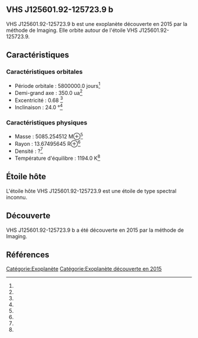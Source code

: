 == VHS J125601.92-125723.9 b ==

{{Infobox Exoplanète
| nom = VHS J125601.92-125723.9 b
| image = 
| légende = 
| étoile = VHS J125601.92-125723.9
| constellation = 
| ascension_droite = 
| déclinaison = 
| distance = ?
| type_spectral = ?
| masse = 5085.254512 M⊕<ref></ref>
| rayon = 13.67495645 R⊕<ref></ref>
| densité = ?<ref></ref>
| gravité = ?<ref></ref>
| température = 1194.0 K<ref></ref>
| période = 5800000.0 j<ref></ref>
| demi_grand_axe = 350.0 ua<ref></ref>
| excentricité = 0.68 <ref></ref>
| inclinaison = 24.0 °<ref></ref>
| méthode_découverte = Imaging
| date_découverte = 2015
| statut = Confirmée
}}

VHS J125601.92-125723.9 b est une exoplanète découverte en 2015 par la méthode de Imaging. Elle orbite autour de l'étoile VHS J125601.92-125723.9.

== Caractéristiques ==

=== Caractéristiques orbitales ===
* Période orbitale : 5800000.0 jours<ref></ref>
* Demi-grand axe : 350.0 ua<ref></ref>
* Excentricité : 0.68 <ref></ref>
* Inclinaison : 24.0 °<ref></ref>

=== Caractéristiques physiques ===
* Masse : 5085.254512 M⊕<ref></ref>
* Rayon : 13.67495645 R⊕<ref></ref>
* Densité : ?<ref></ref>
* Température d'équilibre : 1194.0 K<ref></ref>

== Étoile hôte ==

{{Infobox Étoile
| nom = VHS J125601.92-125723.9
| image = 
| légende = 
| constellation = 
| ascension_droite = 
| déclinaison = 
| distance = ?
| type_spectral = ?
| magnitude_absolue = 
| magnitude_apparente = 
| masse = ?<ref></ref>
| rayon = ?<ref></ref>
| température = ?<ref></ref>
| métallicité = ?<ref></ref>
| âge = ?<ref></ref>
}}

L'étoile hôte VHS J125601.92-125723.9 est une étoile de type spectral inconnu.

== Découverte ==

VHS J125601.92-125723.9 b a été découverte en 2015 par la méthode de Imaging.

== Références ==
<references />

[[Catégorie:Exoplanète]]
[[Catégorie:Exoplanète découverte en 2015]]
